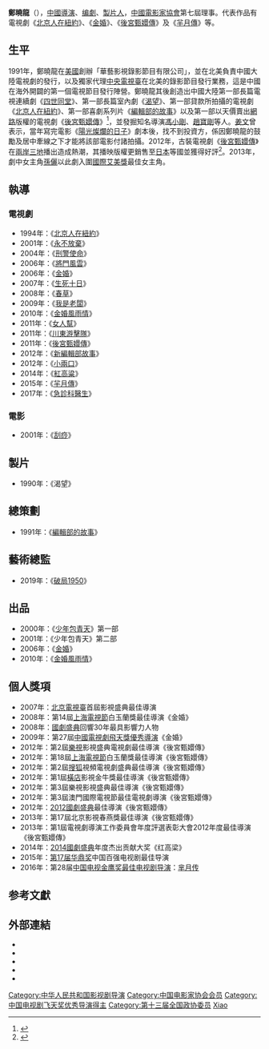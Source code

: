 {{藝人
|姓名 = 鄭曉龍
|類型 = 導演
|圖片 = 
|圖片簡介 =
|英文名 = 
|羅馬拼音 = Zheng Xiaolong
|綽號 = 
|出生日期 = {{birth year and age|1952}}
|出生地點 = {{CHN}}
|國籍= {{PRC}}
|籍貫= 
|職業 = [[導演|導演]]、[[編劇|編劇]]、[[製片|製片]]
|配偶 = [[王小平_(编剧)|王小平]]
|教育程度 = [[北京大学|北京大学]]
|活躍年代 = 1991年─
|經紀公司 =
|網站 = http://weibo.com/u/2020314435 鄭曉龍個人微博
|IMDb = 1066926
}}
'''鄭曉龍'''（{{bd|1952年|catIdx=Z}}），[[中华人民共和国|中國]][[導演|導演]]、[[编劇|编劇]]、[[製片人|製片人]]，[[中國電影家協會|中國電影家協會]]第七屆理事。代表作品有電視劇《[[北京人在紐約|北京人在紐約]]》、《[[金婚_(电视剧)|金婚]]》、《[[後宮甄嬛傳_(電視劇)|後宮甄嬛傳]]》及《[[宣太后|羋月傳]]》等。

== 生平 ==
1991年，鄭曉龍在[[美國|美國]]創辦「華藝影視錄影節目有限公司」，並在北美負責中國大陸電視劇的發行，以及獨家代理[[中央電視臺|中央電視臺]]在北美的錄影節目發行業務，這是中國在海外開闢的第一個電視節目發行陣營。鄭曉龍其後創造出中國大陸第一部長篇電視連續劇《[[四世同堂|四世同堂]]》、第一部長篇室內劇《[[渴望|渴望]]》、第一部貸款所拍攝的電視劇《[[北京人在紐約|北京人在紐約]]》、第一部喜劇系列片《[[編輯部的故事|編輯部的故事]]》以及第一部以天價賣出[[網路|網路]]版權的電視劇《[[後宮甄嬛傳_(電視劇)|後宮甄嬛傳]]》<ref>{{Cite web |url=http://ent.ce.cn/news/201310/21/t20131021_1645238.shtml |title=鄭曉龍  中國影視圈的巴頓將軍 |access-date=2016-05-18 |archive-url=https://web.archive.org/web/20170305103804/http://ent.ce.cn/news/201310/21/t20131021_1645238.shtml |archive-date=2017-03-05 |dead-url=yes }}</ref>，並發掘知名導演[[馮小剛|馮小剛]]、[[趙寶剛|趙寶剛]]等人。[[姜文|姜文]]曾表示，當年寫完電影《[[陽光燦爛的日子|陽光燦爛的日子]]》劇本後，找不到投資方，係因鄭曉龍的鼓勵及居中牽線之下才能將該部電影付諸拍攝。2012年，古裝電視劇《[[後宮甄嬛傳_(電視劇)|後宮甄嬛傳]]》在[[兩岸三地|兩岸三地]]播出造成熱潮，其播映版權更銷售至[[日本|日本]]等國並獲得好評<ref>{{Cite web |url=http://yule.sohu.com/20130812/n383953050.shtml |title=《甄嬛传》日本热播 华流杂志专题报道 |accessdate=2013-08-17 |archive-date=2016-03-05 |archive-url=https://web.archive.org/web/20160305080947/http://yule.sohu.com/20130812/n383953050.shtml |dead-url=no }}</ref>。2013年，劇中女主角[[孫儷|孫儷]]以此劇入圍[[國際艾美獎|國際艾美獎]]最佳女主角。

== 執導 ==
=== 電視劇 ===
*1994年：《[[北京人在紐約|北京人在紐約]]》
*2001年：《[[永不放棄|永不放棄]]》
*2004年：《[[刑警使命|刑警使命]]》
*2006年：《[[將門風雲|將門風雲]]》
*2006年：《[[金婚_(電視劇)|金婚]]》
*2007年：《[[生死十日|生死十日]]》
*2008年：《[[春草|春草]]》
*2009年：《[[我是老闆|我是老闆]]》
*2010年：《[[金婚風雨情|金婚風雨情]]》
*2011年：《[[女人幫|女人幫]]》
*2011年：《[[川東游擊隊|川東游擊隊]]》
*2011年：《[[後宮甄嬛傳_(電視劇)|後宮甄嬛傳]]》
*2012年：《[[新編輯部故事|新編輯部故事]]》
*2012年：《[[小兩口|小兩口]]》
*2014年：《[[紅高粱_(電視劇)|紅高粱]]》
*2015年：《[[羋月傳|羋月傳]]》
*2017年：《[[急診科醫生_(電視劇)|急診科醫生]]》

=== 電影 ===
*2001年：《[[刮痧_(电影)|刮痧]]》

== 製片 ==
*1990年：《渴望》

== 總策劃 ==
*1991年：《[[編輯部的故事|編輯部的故事]]》

== 藝術總監 ==
*2019年：《[[破局1950|破局1950]]》

== 出品 ==
*2000年：《[[少年包青天|少年包青天]]》第一部
*2001年：《少年包青天》第二部
*2006年：《[[金婚_(電視劇)|金婚]]》
*2010年：《[[金婚風雨情|金婚風雨情]]》

== 個人獎項 ==
*2007年：[[北京電視臺|北京電視臺]]首屆影視盛典最佳導演
*2008年：第14屆[[上海電視節|上海電視節]]白玉蘭獎最佳導演《金婚》
*2008年：[[國劇盛典|國劇盛典]]回響30年最具影響力人物
*2009年：第27屆[[中國電視劇飛天獎優秀導演|中國電視劇飛天獎優秀導演]]《金婚》
*2012年：第2屆[[樂視|樂視]]影視盛典電視劇最佳導演《後宮甄嬛傳》
*2012年：第18屆[[上海電視節|上海電視節]]白玉蘭獎最佳導演《後宮甄嬛傳》
*2012年：第2屆[[搜狐|搜狐]]視頻電視劇盛典最佳導演《後宮甄嬛傳》
*2012年：第1屆[[橫店|橫店]]影視金牛獎最佳導演《後宮甄嬛傳》
*2012年：第3屆樂視影視盛典最佳導演《後宮甄嬛傳》
*2012年：第3屆澳門國際電視節最佳電視劇導演《後宮甄嬛傳》
*2012年：[[2012國劇盛典|2012國劇盛典]]最佳導演《後宮甄嬛傳》
*2013年：第17屆北京影視春燕獎最佳導演《後宮甄嬛傳》
*2013年：第1屆電視劇導演工作委員會年度評選表彰大會2012年度最佳導演《後宮甄嬛傳》
*2014年：[[2014國劇盛典|2014國劇盛典]]年度杰出贡献大奖《红高梁》
*2015年：[[第17届华鼎奖|第17届华鼎奖]]中国百强电视剧最佳导演
*2016年：第28届[[中国电视金鹰奖最佳电视剧导演|中国电视金鹰奖最佳电视剧导演]]：[[芈月传|芈月传]]

== 参考文獻 ==
{{reflist}}

== 外部連結 ==
* {{Sinaweibo|2020314435|郑晓龙导演}}
* {{imdb name|1066926}}{{en}}
* {{Amg name|290162}}
* {{douban people}}
* {{Mtime people|893606}}

{{郑晓龙}}
{{中国电视金鹰奖最佳电视剧导演}}
{{中国电影家协会第七届理事会}}
{{中国电视艺术家协会第四届理事会}}
{{中国电视艺术家协会第五届理事会}}

{{Authority control}}
{{DEFAULTSORT:Zheng郑}}
[[Category:中华人民共和国影视剧导演|Category:中华人民共和国影视剧导演]]
[[Category:中国电影家协会会员|Category:中国电影家协会会员]]
[[Category:中国电视剧飞天奖优秀导演得主|Category:中国电视剧飞天奖优秀导演得主]]
[[Category:第十三届全国政协委员|Category:第十三届全国政协委员]]
[[Category:鄭姓|Xiao]]